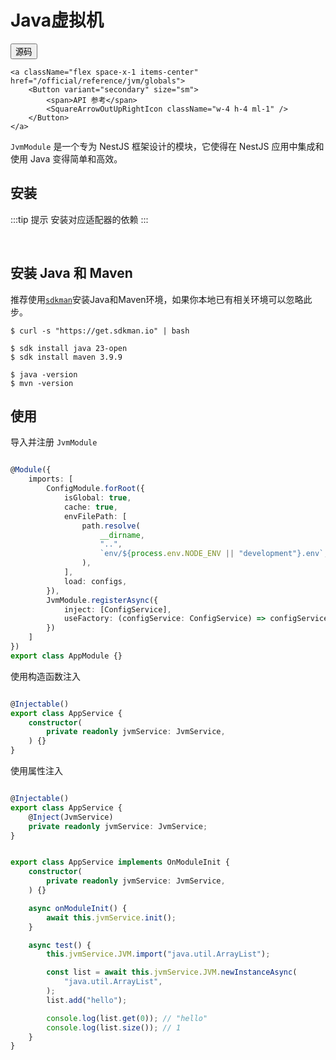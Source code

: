 # Java虚拟机


<div className="flex space-x-2 items-center">    
    <a className="flex space-x-1 items-center" href="https://github.com/hikestack/hike/tree/main/packages/jvm" target="_blank">
        <Button variant="secondary" size="sm">      
             <span>源码</span>
            <FileCode2Icon className="w-4 h-4 ml-1" />
        </Button>
    </a>
   
    <a className="flex space-x-1 items-center" href="/official/reference/jvm/globals">
        <Button variant="secondary" size="sm">
            <span>API 参考</span>
            <SquareArrowOutUpRightIcon className="w-4 h-4 ml-1" />
        </Button>
    </a>
</div>

```JvmModule``` 是一个专为 NestJS 框架设计的模块，它使得在 NestJS 应用中集成和使用 Java 变得简单和高效。

## 安装

<PackageManagerTabs command="install @hikestack/jvm" />

:::tip 提示
安装对应适配器的依赖
:::

<PackageManagerTabs command="install node-java" />

<br/>

<PackageManagerTabs command="install node-java-maven" />

## 安装 Java 和 Maven

推荐使用[`sdkman`](https://sdkman.io/)安装Java和Maven环境，如果你本地已有相关环境可以忽略此步。

```shell
$ curl -s "https://get.sdkman.io" | bash

$ sdk install java 23-open
$ sdk install maven 3.9.9

$ java -version
$ mvn -version
```

## 使用

导入并注册 ```JvmModule```

```ts title="app.module.ts" {20-23}

@Module({
	imports: [
		ConfigModule.forRoot({
			isGlobal: true,
			cache: true,
			envFilePath: [
				path.resolve(
					__dirname,
					"..",
					`env/${process.env.NODE_ENV || "development"}.env`,
				),
			],
			load: configs,
		}),
		JvmModule.registerAsync({
			inject: [ConfigService],
			useFactory: (configService: ConfigService) => configService.get("jvm"),
		})
	]
})
export class AppModule {}
```

使用构造函数注入

```ts title="app.service.ts" {7}

@Injectable()
export class AppService {
	constructor(
		private readonly jvmService: JvmService,
	) {}
}
```

使用属性注入

```ts title="app.service.ts" {6,7}

@Injectable()
export class AppService {
    @Inject(JvmService)
	private readonly jvmService: JvmService;
}
```

```ts

export class AppService implements OnModuleInit {
	constructor(
		private readonly jvmService: JvmService,
	) {}

	async onModuleInit() {
		await this.jvmService.init();
	}

	async test() {
		this.jvmService.JVM.import("java.util.ArrayList");

		const list = await this.jvmService.JVM.newInstanceAsync(
			"java.util.ArrayList",
		);
		list.add("hello");

		console.log(list.get(0)); // "hello"
		console.log(list.size()); // 1
	}
}
```